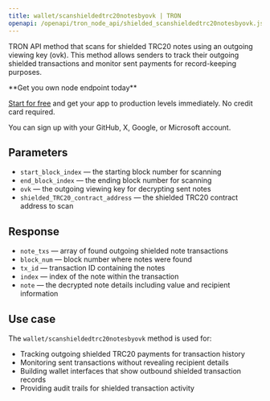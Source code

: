 ---
title: wallet/scanshieldedtrc20notesbyovk | TRON
openapi: /openapi/tron_node_api/shielded_scanshieldedtrc20notesbyovk.json post /95e61622bf6a8af293978377718e3b77/wallet/scanshieldedtrc20notesbyovk
---

TRON API method that scans for shielded TRC20 notes using an outgoing viewing key (ovk). This method allows senders to track their outgoing shielded transactions and monitor sent payments for record-keeping purposes.

<Check>
**Get you own node endpoint today**

[Start for free](https://console.chainstack.com/) and get your app to production levels immediately. No credit card required.

You can sign up with your GitHub, X, Google, or Microsoft account.
</Check>


## Parameters

* `start_block_index` — the starting block number for scanning
* `end_block_index` — the ending block number for scanning  
* `ovk` — the outgoing viewing key for decrypting sent notes
* `shielded_TRC20_contract_address` — the shielded TRC20 contract address to scan

## Response

* `note_txs` — array of found outgoing shielded note transactions
* `block_num` — block number where notes were found
* `tx_id` — transaction ID containing the notes
* `index` — index of the note within the transaction  
* `note` — the decrypted note details including value and recipient information

## Use case

The `wallet/scanshieldedtrc20notesbyovk` method is used for:

* Tracking outgoing shielded TRC20 payments for transaction history
* Monitoring sent transactions without revealing recipient details
* Building wallet interfaces that show outbound shielded transaction records
* Providing audit trails for shielded transaction activity